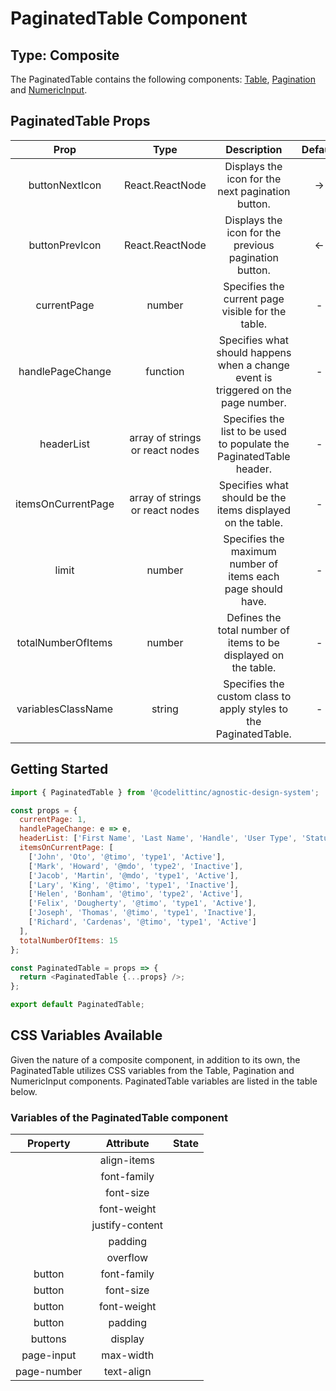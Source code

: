 # PaginatedTable Component

## Type: Composite

The PaginatedTable contains the following components: [Table](https://design-system.codelitt.dev/?path=/docs/components-table--default), [Pagination](https://design-system.codelitt.dev/?path=/docs/components-pagination--default) and [NumericInput](https://design-system.codelitt.dev/?path=/docs/components-numeric-input--default).

## PaginatedTable Props

|        Prop        |              Type               |                                    Description                                     |       Default         | Mandatory |
| :----------------: | :-----------------------------: | :--------------------------------------------------------------------------------: | :--------------------:| :-------: |
|   buttonNextIcon   |         React.ReactNode         |                 Displays the icon for the next pagination button.                  | <span> &rarr; </span> |   false   |
|   buttonPrevIcon   |         React.ReactNode         |                Displays the icon for the previous pagination button.               | <span> &larr; </span> |   false   |
|    currentPage     |             number              |                 Specifies the current page visible for the table.                  |    -                  |   true    |
|  handlePageChange  |            function             | Specifies what should happens when a change event is triggered on the page number. |    -                  |   true    |
|     headerList     | array of strings or react nodes |        Specifies the list to be used to populate the PaginatedTable header.        |    -                  |   true    |
| itemsOnCurrentPage | array of strings or react nodes |             Specifies what should be the items displayed on the table.             |    -                  |   true    |
|       limit        |             number              |            Specifies the maximum number of items each page should have.            |    -                  |   true    |
| totalNumberOfItems |             number              |          Defines the total number of items to be displayed on the table.           |    -                  |   true    |
| variablesClassName |             string              |         Specifies the custom class to apply styles to the PaginatedTable.          |    -                  |   false   |

## Getting Started

```javascript
import { PaginatedTable } from '@codelittinc/agnostic-design-system';

const props = {
  currentPage: 1,
  handlePageChange: e => e,
  headerList: ['First Name', 'Last Name', 'Handle', 'User Type', 'Status'],
  itemsOnCurrentPage: [
    ['John', 'Oto', '@timo', 'type1', 'Active'],
    ['Mark', 'Howard', '@mdo', 'type2', 'Inactive'],
    ['Jacob', 'Martin', '@mdo', 'type1', 'Active'],
    ['Lary', 'King', '@timo', 'type1', 'Inactive'],
    ['Helen', 'Bonham', '@timo', 'type2', 'Active'],
    ['Felix', 'Dougherty', '@timo', 'type1', 'Active'],
    ['Joseph', 'Thomas', '@timo', 'type1', 'Inactive'],
    ['Richard', 'Cardenas', '@timo', 'type1', 'Active']
  ],
  totalNumberOfItems: 15
};

const PaginatedTable = props => {
  return <PaginatedTable {...props} />;
};

export default PaginatedTable;
```

## CSS Variables Available

Given the nature of a composite component, in addition to its own, the PaginatedTable utilizes CSS variables from the Table, Pagination and NumericInput components.
PaginatedTable variables are listed in the table below.

### Variables of the PaginatedTable component

|       Property        |    Attribute    | State |
| :-------------------: | :-------------: | :---: |
|                       |   align-items   |       |
|                       |   font-family   |       |
|                       |    font-size    |       |
|                       |   font-weight   |       |
|                       | justify-content |       |
|                       |     padding     |       |
|                       |    overflow     |       |
|        button         |   font-family   |       |
|        button         |    font-size    |       |
|        button         |   font-weight   |       |
|        button         |     padding     |       |
|        buttons        |     display     |       |
|       page-input      |    max-width    |       |
|      page-number      |   text-align    |       |
